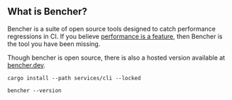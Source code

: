 ## What is Bencher?

Bencher is a suite of open source tools designed to catch performance regressions in CI. If you believe [performance is a feature](https://blog.codinghorror.com/performance-is-a-feature), then Bencher is the tool you have been missing.

Though bencher is open source, there is also a hosted version available at [bencher.dev](https://bencher.dev).

`cargo install --path services/cli --locked`

`bencher --version`
